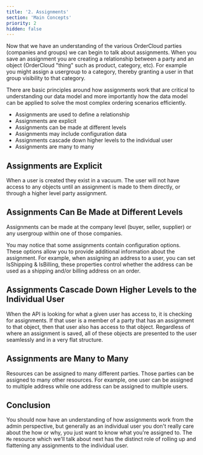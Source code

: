 ```yaml
---
title: '2. Assignments'
section: 'Main Concepts'
priority: 2
hidden: false
---
```


Now that we have an understanding of the various OrderCloud parties (companies and groups) we can begin to talk about assignments. When you save an assignment you are creating a relationship between a party and an object (OrderCloud "thing" such as product, category, etc). For example you might assign a usergroup to a category, thereby granting a user in that group visibility to that category.

There are basic principles around how assignments work that are critical to understanding our data model and more importantly how the data model can be applied to solve the most complex ordering scenarios efficiently.

- Assignments are used to define a relationship
- Assignments are explicit
- Assignments can be made at different levels
- Assignments may include configuration data
- Assignments cascade down higher levels to the individual user
- Assignments are many to many

## Assignments are Explicit

When a user is created they exist in a vacuum. The user will not have access to any objects until an assignment is made to them directly, or through a higher level party assignment.

## Assignments Can Be Made at Different Levels

Assignments can be made at the company level (buyer, seller, supplier) or any usergroup within one of those companies.

You may notice that some assignments contain configuration options. These options allow you to provide additional information about the assignment. For example, when assigning an address to a user, you can set IsShipping & IsBilling, these properties control whether the address can be used as a shipping and/or billing address on an order.

## Assignments Cascade Down Higher Levels to the Individual User

When the API is looking for what a given user has access to, it is checking for assignments. If that user is a member of a party that has an assignment to that object, then that user also has access to that object. Regardless of where an assignment is saved, all of these objects are presented to the user seamlessly and in a very flat structure.

## Assignments are Many to Many

Resources can be assigned to many different parties. Those parties can be assigned to many other resources. For example, one user can be assigned to multiple address while one address can be assigned to multiple users.

## Conclusion

You should now have an understanding of how assignments work from the admin perspective, but generally as an individual user you don't really care about the how or why, you just want to know what you're assigned to. The `Me` resource which we'll talk about next has the distinct role of rolling up and flattening any assignments to the individual user.
